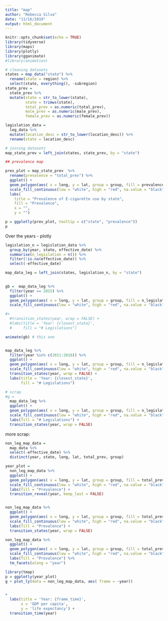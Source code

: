 ```yaml
---
title: "map"
author: "Rebecca Silva"
date: "11/16/2019"
output: html_document
---
```


```r
knitr::opts_chunk$set(echo = TRUE)
library(tidyverse)
library(maps)
library(plotly)
library(gganimate)
#library(animation)

```


```r
# cleaning datasets 
states = map_data("state") %>% 
  rename(state = region) %>% 
  select(state, everything(), -subregion)
state_prev = 
  state_prev %>% 
  mutate(state = str_to_lower(state), 
         state = trimws(state), 
         total_prev = as.numeric(total_prev), 
         male_prev = as.numeric(male_prev), 
         female_prev = as.numeric(female_prev))

legislation_data = 
  leg_data %>%
  mutate(location_desc = str_to_lower(location_desc)) %>% 
  rename(state = location_desc)

# joining datasets 
map_state_prev = left_join(states, state_prev, by = "state")

```


```r
## prevalence map

prev_plot = map_state_prev  %>% 
  rename(prevalence = "total_prev") %>% 
  ggplot() +
  geom_polygon(aes( x = long, y = lat, group = group, fill = prevalence, subgroup = state), color = "white") +
  scale_fill_continuous(low = "white", high = "red", na.value = "black") +
  labs(
    title = "Prevalence of E-cigarette use by state",
    fill = "Prevalence", 
    x = "", 
    y = "")

p = ggplotly(prev_plot, tooltip = c("state", "prevalence")) 
p

```

Over the years - plotly 


```r
legislation_n = legislation_data %>% 
  group_by(year, state, effective_date) %>% 
  summarise(n_legislation = n()) %>% 
  filter(!is.na(effective_date)) %>% 
  select(-effective_date)

map_data_leg = left_join(states, legislation_n, by = "state")

  
gb =  map_data_leg %>% 
  filter(year == 2015) %>% 
  ggplot() +
  geom_polygon(aes( x = long, y = lat, group = group, fill = n_legislation), color = "white") +
  scale_fill_continuous(low = "white", high = "red", na.value = "black")

#+
  #transition_states(year, wrap = FALSE) +
  #labs(title = 'Year: {closest_state}', 
  #     fill = "# Legislations")

animate(gb) # this one


map_data_leg %>% 
  filter(year %in% c(2011:2016)) %>% 
  ggplot() +
  geom_polygon(aes( x = long, y = lat, group = group, fill = n_legislation), color = "white") +
  scale_fill_continuous(low = "white", high = "red", na.value = "black") +
  transition_states(year, wrap = FALSE) +
  labs(title = 'Year: {closest_state}', 
       fill = "# Legislations")


```


```r
# scrap
#g = 
  map_data_leg %>% 
  ggplot() +
  geom_polygon(aes( x = long, y = lat, group = group, fill = n_legislation, subgroup = year), color = "white") +
  scale_fill_continuous(low = "white", high = "red", na.value = "black") +
  labs(fill = "# Legislations") +
  transition_states(year, wrap = FALSE)
```

more scrap: 
```r
non_leg_map_data = 
  map_data %>% 
  select(-effective_date) %>% 
  distinct(year, state, long, lat, total_prev, group)

year_plot = 
  non_leg_map_data %>% 
  ggplot() +
  geom_polygon(aes( x = long, y = lat, group = group, fill = total_prev), color = "white") +
  scale_fill_continuous(low = "white", high = "red", na.value = "black") +
  labs(fill = "Prevalence") +
  transition_reveal(year, keep_last = FALSE)


non_leg_map_data %>% 
  ggplot() +
  geom_polygon(aes( x = long, y = lat, group = group, fill = total_prev), color = "white") +
  scale_fill_continuous(low = "white", high = "red", na.value = "black") +
  labs(fill = "Prevalence") +
  transition_states(year, wrap = FALSE)

non_leg_map_data %>% 
  ggplot() +
  geom_polygon(aes( x = long, y = lat, group = group, fill = total_prev), color = "white") +
  scale_fill_continuous(low = "white", high = "red", na.value = "black") +
  labs(fill = "Prevalence") %>% 
  tm_facets(along = "year")

library(tmap)
p = ggplotly(year_plot) 
g + plot_ly(data = non_leg_map_data, aes( frame = ~year))


+
  labs(title = 'Year: {frame_time}', 
       x = 'GDP per capita',
       y = 'life expectancy') +
  transition_time(year) 




```
